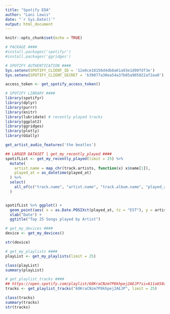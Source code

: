 ---
title: "Spotify EDA"
author: "Lani Lewis"
date: "`r Sys.Date()`"
output: html_document
---

```{r setup, include=FALSE}
knitr::opts_chunk$set(echo = TRUE)
```

```{r}
# PACKAGE ####
#install.packages('spotifyr')
#install.packages('ggridges')
```

```{r}
# SPOTIFY AUTHENTICATION ####
Sys.setenv(SPOTIFY_CLIENT_ID = '12e0ce18156d4db8a61a93e1d90fdf3e')
Sys.setenv(SPOTIFY_CLIENT_SECRET = 'b39077a30ea54a37b05a905022af2aa0')

access_token <- get_spotify_access_token()
```

```{r}
# SPOTIFY LIBRARY ####
library(spotifyr)
library(dplyr)
library(purrr)
library(knitr)
library(lubridate) # recently played tracks
library(ggplot2)
library(ggridges)
library(plotly)
library(GGally)
```

```{r}
get_artist_audio_features('the beatles')
```



```{r}
## LARGER DATASET | get_my_recently_played ####
spotifList <- get_my_recently_played(limit = 25) %>% 
  mutate(
    artist.name = map_chr(track.artists, function(x) x$name[1]),
    played_at = as_datetime(played_at)
  ) %>% 
  select(
    all_of(c("track.name", "artist.name", "track.album.name", "played_at"))
  )


spotifList %>% ggplot() +
  geom_point(aes( x = as.Date.POSIXct(played_at, tz = "EST"), y = artist.name, fill = played_at), position = "jitter") +
  xlab("Date") +
  ggtitle("Top 25 Songs played by Artist")
```  

```{r}
# get_my_devices ####
device <- get_my_devices()

str(device)
```

```{r}
# get_my_playlists ####
playList <- get_my_playlists(limit = 25)

class(playList)
summary(playList)
```

```{r}
# get_playlist_tracks ####
## https://open.spotify.com/playlist/60KraCNzm7P8khpej2AEJP?si=611a658c2e504fa3
tracks <- get_playlist_tracks("60KraCNzm7P8khpej2AEJP", limit = 25)

class(tracks)
summary(tracks)
str(tracks)
```
